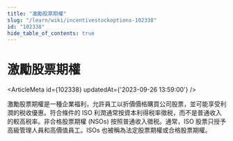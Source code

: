 ```yaml
---
title: "激勵股票期權"
slug: "/learn/wiki/incentivestockoptions-102338"
id: "102338"
hide_table_of_contents: true
---
```



# 激勵股票期權

<ArticleMeta id={102338} updatedAt={'2023-09-26 13:59:00'} />
<div className='border-solid border-b border-t-0 my-4 border-[var(--ifm-color-gray-300)]' />

激勵股票期權是一種企業福利，允許員工以折價價格購買公司股票，並可能享受利潤的税收優惠。符合條件的 ISO 利潤通常按資本利得税率徵税，而不是普通收入的較高税率。非合格股票期權 (NSOs) 按照普通收入徵税。通常，ISO 股票只授予高級管理人員和高價值員工。ISOs 也被稱為法定股票期權或合格股票期權。
